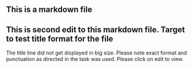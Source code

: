 ## This is a markdown file

## This is second edit to this markdown file. Target to test title format for the file

The title line did not get displayed in big size. Please note exact format and punctuation as directed in the task was used. Please click on edit to view.

